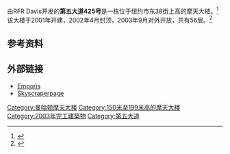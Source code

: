 {{Infobox building
|name               = 第五大道425号<br>425 5th Avenue
|image              = WTM3 NYU FC 2 0073.jpg
|caption            = 
|location           = 第五大道425号
|coordinates        = {{coord|40.751|-73.9822|type:landmark_region:US-NY|display=inline,title}}
|status             = 
|start_date         = 2001
|completion_date    = 2003
|est_completion     = 
|opening            = 
|building_type      = 
|antenna_spire      = 
|roof               = {{convert|618|ft|m|abbr=on}}
|top_floor          = 
|floor_count        = 56
|elevator_count     = 
|cost               = 
|floor_area         = 
|architect          = 
|structural_engineer= 
|main_contractor    = 
|developer          = 
|owner              = 
|management         = 
|references         = 
}}

由RFR Davis开发的'''第五大道425号'''是一栋位于纽约市东38街上高{{convert|618|ft}}的摩天大楼。<ref>{{cite web|url=http://investing.businessweek.com/research/stocks/private/snapshot.asp?privcapId=9784527|title=Company Overview of RFR Davis|publisher=Businessweek|accessdate=14 March 2013}}</ref>该大楼于2001年开建，2002年4月封顶，2003年9月对外开放，共有56层。<ref>{{cite web|url=http://www.newyorkarchitecture.info/Building/2543/425-Fifth-Avenue.php|title=Ian Wace|publisher=New York Architecture|accessdate=14 March 2013}}</ref> 

== 参考资料 ==
{{reflist}}

== 外部链接 ==
*[http://www.emporis.com/en/wm/bu/?id=4255avenuenue-newyorkcity-ny-usa Emporis] {{Wayback|url=http://www.emporis.com/en/wm/bu/?id=4255avenuenue-newyorkcity-ny-usa |date=20080317090140 }}
*[https://web.archive.org/web/20071124070700/http://skyscraperpage.com/cities/?buildingID=787 Skyscraperpage]
[[Category:曼哈顿摩天大楼|Category:曼哈顿摩天大楼]]
[[Category:150米至199米高的摩天大楼|Category:150米至199米高的摩天大楼]]
[[Category:2003年完工建築物|Category:2003年完工建築物]]
[[Category:第五大道|Category:第五大道]]